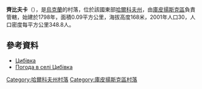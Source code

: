 {{coord|49|52|14|N|37|23|48|E|scale:100000_region:UA|display=title}}

'''齊比夫卡'''（{{lang-uk|Цибівка}}），是[[烏克蘭|烏克蘭]]的村落，位於該國東部[[哈爾科夫州|哈爾科夫州]]，由[[庫皮揚斯克區|庫皮揚斯克區]]負責管轄，始建於1798年，面積0.09平方公里，海拔高度168米，2001年人口30，人口密度每平方公里348.8人。

==參考資料==
* [http://w1.c1.rada.gov.ua/pls/z7502/A005?rdat1=09.01.2009&rf7571=33624 Цибівка]{{dead link|date=2018年5月 |bot=InternetArchiveBot |fix-attempted=yes }}
* [http://weather.in.ua/ua/har'kovskaja/27695 Погода в селі Цибівка] {{Wayback|url=http://weather.in.ua/ua/har'kovskaja/27695 |date=20201025071645 }}

{{DEFAULTSORT:Цибівка}}
[[Category:哈爾科夫州村落|Category:哈爾科夫州村落]]
[[Category:庫皮揚斯克區村落|Category:庫皮揚斯克區村落]]


{{Kharkiv-geo-stub}}